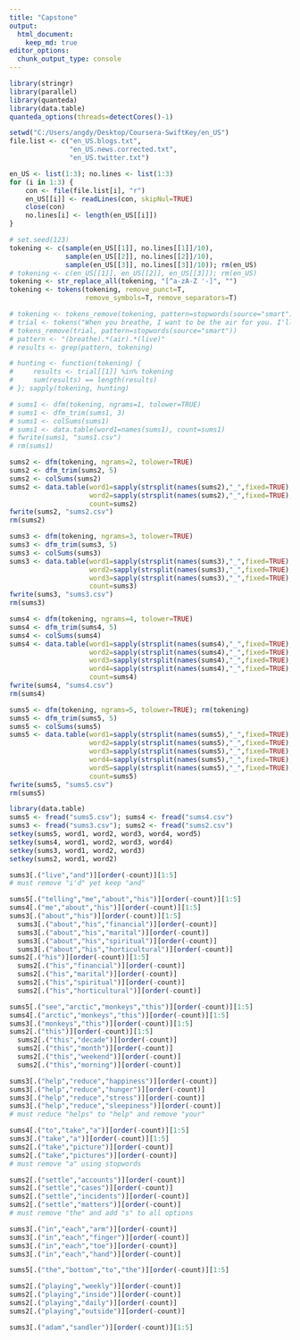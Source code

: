 ---
title: "Capstone"
output: 
  html_document:
    keep_md: true
editor_options: 
  chunk_output_type: console
---

```{r, message=FALSE, warning=FALSE}
library(stringr)
library(parallel)
library(quanteda)
library(data.table)
quanteda_options(threads=detectCores()-1)

setwd("C:/Users/angdy/Desktop/Coursera-SwiftKey/en_US")
file.list <- c("en_US.blogs.txt",
               "en_US.news.corrected.txt",
               "en_US.twitter.txt")

en_US <- list(1:3); no.lines <- list(1:3)
for (i in 1:3) {
    con <- file(file.list[i], "r")
    en_US[[i]] <- readLines(con, skipNul=TRUE)
    close(con)
    no.lines[i] <- length(en_US[[i]])
}

# set.seed(123)
tokening <- c(sample(en_US[[1]], no.lines[[1]]/10),
              sample(en_US[[2]], no.lines[[2]]/10),
              sample(en_US[[3]], no.lines[[3]]/10)); rm(en_US)
# tokening <- c(en_US[[1]], en_US[[2]], en_US[[3]]); rm(en_US)
tokening <- str_replace_all(tokening, "[^a-zA-Z '-]", "")
tokening <- tokens(tokening, remove_punct=T,
                   remove_symbols=T, remove_separators=T)

# tokening <- tokens_remove(tokening, pattern=stopwords(source="smart"))
# trial <- tokens("When you breathe, I want to be the air for you. I'll be there for you, # I'd live and I'd", remove_punct=T, remove_symbols=T, remove_separators=T)
# tokens_remove(trial, pattern=stopwords(source="smart"))
# pattern <- "(breathe).*(air).*(live)"
# results <- grep(pattern, tokening)

# hunting <- function(tokening) {
#     results <- trial[[1]] %in% tokening
#     sum(results) == length(results)
# }; sapply(tokening, hunting)

# sums1 <- dfm(tokening, ngrams=1, tolower=TRUE)
# sums1 <- dfm_trim(sums1, 3)
# sums1 <- colSums(sums1)
# sums1 <- data.table(word1=names(sums1), count=sums1)
# fwrite(sums1, "sums1.csv")
# rm(sums1)

sums2 <- dfm(tokening, ngrams=2, tolower=TRUE)
sums2 <- dfm_trim(sums2, 5)
sums2 <- colSums(sums2)
sums2 <- data.table(word1=sapply(strsplit(names(sums2),"_",fixed=TRUE),'[[',1),
                    word2=sapply(strsplit(names(sums2),"_",fixed=TRUE),'[[',2),
                    count=sums2)
fwrite(sums2, "sums2.csv")
rm(sums2)

sums3 <- dfm(tokening, ngrams=3, tolower=TRUE)
sums3 <- dfm_trim(sums3, 5)
sums3 <- colSums(sums3)
sums3 <- data.table(word1=sapply(strsplit(names(sums3),"_",fixed=TRUE),'[[',1),
                    word2=sapply(strsplit(names(sums3),"_",fixed=TRUE),'[[',2),
                    word3=sapply(strsplit(names(sums3),"_",fixed=TRUE),'[[',3),
                    count=sums3)
fwrite(sums3, "sums3.csv")
rm(sums3)

sums4 <- dfm(tokening, ngrams=4, tolower=TRUE)
sums4 <- dfm_trim(sums4, 5)
sums4 <- colSums(sums4)
sums4 <- data.table(word1=sapply(strsplit(names(sums4),"_",fixed=TRUE),'[[',1),
                    word2=sapply(strsplit(names(sums4),"_",fixed=TRUE),'[[',2),
                    word3=sapply(strsplit(names(sums4),"_",fixed=TRUE),'[[',3),
                    word4=sapply(strsplit(names(sums4),"_",fixed=TRUE),'[[',4),
                    count=sums4)
fwrite(sums4, "sums4.csv")
rm(sums4)

sums5 <- dfm(tokening, ngrams=5, tolower=TRUE); rm(tokening)
sums5 <- dfm_trim(sums5, 5)
sums5 <- colSums(sums5)
sums5 <- data.table(word1=sapply(strsplit(names(sums5),"_",fixed=TRUE),'[[',1),
                    word2=sapply(strsplit(names(sums5),"_",fixed=TRUE),'[[',2),
                    word3=sapply(strsplit(names(sums5),"_",fixed=TRUE),'[[',3),
                    word4=sapply(strsplit(names(sums5),"_",fixed=TRUE),'[[',4),
                    word5=sapply(strsplit(names(sums5),"_",fixed=TRUE),'[[',5),
                    count=sums5)
fwrite(sums5, "sums5.csv")
rm(sums5)
```

```{r}
library(data.table)
sums5 <- fread("sums5.csv"); sums4 <- fread("sums4.csv")
sums3 <- fread("sums3.csv"); sums2 <- fread("sums2.csv")
setkey(sums5, word1, word2, word3, word4, word5)
setkey(sums4, word1, word2, word3, word4)
setkey(sums3, word1, word2, word3)
setkey(sums2, word1, word2)

sums3[.("live","and")][order(-count)][1:5]
# must remove "i'd" yet keep "and"

sums5[.("telling","me","about","his")][order(-count)][1:5]
sums4[.("me","about","his")][order(-count)][1:5]
sums3[.("about","his")][order(-count)][1:5]
  sums3[.("about","his","financial")][order(-count)]
  sums3[.("about","his","marital")][order(-count)]
  sums3[.("about","his","spiritual")][order(-count)]
  sums3[.("about","his","horticultural")][order(-count)]
sums2[.("his")][order(-count)][1:5]
  sums2[.("his","financial")][order(-count)]
  sums2[.("his","marital")][order(-count)]
  sums2[.("his","spiritual")][order(-count)]
  sums2[.("his","horticultural")][order(-count)]

sums5[.("see","arctic","monkeys","this")][order(-count)][1:5]
sums4[.("arctic","monkeys","this")][order(-count)][1:5]
sums3[.("monkeys","this")][order(-count)][1:5]
sums2[.("this")][order(-count)][1:5]
  sums2[.("this","decade")][order(-count)]
  sums2[.("this","month")][order(-count)]
  sums2[.("this","weekend")][order(-count)]
  sums2[.("this","morning")][order(-count)]

sums3[.("help","reduce","happiness")][order(-count)]
sums3[.("help","reduce","hunger")][order(-count)]
sums3[.("help","reduce","stress")][order(-count)]
sums3[.("help","reduce","sleepiness")][order(-count)]
# must reduce "helps" to "help" and remove "your"

sums4[.("to","take","a")][order(-count)][1:5]
sums3[.("take","a")][order(-count)][1:5]
sums2[.("take","picture")][order(-count)]
sums2[.("take","pictures")][order(-count)]
# must remove "a" using stopwords

sums2[.("settle","accounts")][order(-count)]
sums2[.("settle","cases")][order(-count)]
sums2[.("settle","incidents")][order(-count)]
sums2[.("settle","matters")][order(-count)]
# must remove "the" and add "s" to all options

sums3[.("in","each","arm")][order(-count)]
sums3[.("in","each","finger")][order(-count)]
sums3[.("in","each","toe")][order(-count)]
sums3[.("in","each","hand")][order(-count)]

sums5[.("the","bottom","to","the")][order(-count)][1:5]

sums2[.("playing","weekly")][order(-count)]
sums2[.("playing","inside")][order(-count)]
sums2[.("playing","daily")][order(-count)]
sums2[.("playing","outside")][order(-count)]

sums3[.("adam","sandler")][order(-count)][1:5]
```